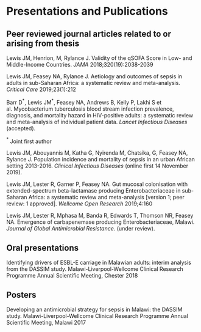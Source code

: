 # Presentations and Publications {-}

## Peer reviewed journal articles related to or arising from thesis{-}

Lewis JM, Henrion, M, Rylance J. Validity of the qSOFA Score in Low- and Middle-Income Countries. _JAMA_ 2018;320(19):2038-2039

Lewis JM, Feasey NA, Rylance J. Aetiology and outcomes of sepsis in adults in sub-Saharan Africa: a systematic review and meta-analysis. _Critical Care_ 2019;23(1):212

Barr D$^{*}$, Lewis JM$^{*}$, Feasey NA, Andrews B, Kelly P, Lakhi S et al. Mycobacterium tuberculosis blood stream infection prevalence, diagnosis, and mortality hazard in HIV-positive adults: a systematic review and meta-analysis of individual patient data. _Lancet Infectious Diseases_ (accepted).

$^{*}$ Joint first author

Lewis JM, Abouyannis M, Katha G, Nyirenda M, Chatsika, G, Feasey NA, Rylance J. Population incidence and mortality of sepsis in an urban African setting 2013-2016. _Clinical Infectious Diseases_ (online first 14 November 2019).

Lewis JM, Lester R, Garner P, Feasey NA. Gut mucosal colonisation with extended-spectrum beta-lactamase producing Enterobacteriaceae in sub-Saharan Africa: a systematic review and meta-analysis [version 1; peer review: 1 approved]. _Wellcome Open Research_ 2019;4:160

Lewis JM, Lester R, Mphasa M, Banda R, Edwards T, Thomson NR, Feasey NA. Emergence of carbapenemase producing Enterobacteriaceae, Malawi. _Journal of Global Antimicrobial Resistance._ (under review).

## Oral presentations {-}

Identifying drivers of ESBL-E carriage in Malawian adults: interim analysis from the DASSIM study. Malawi-Liverpool-Wellcome Clinical Research Programme Annual Scientific Meeting, Chester 2018 

## Posters {-}

Developing an antimicrobial strategy for sepsis in Malawi: the DASSIM study. Malawi-Liverpool-Wellcome Clinical Research Programme Annual Scientific Meeting, Malawi 2017 
